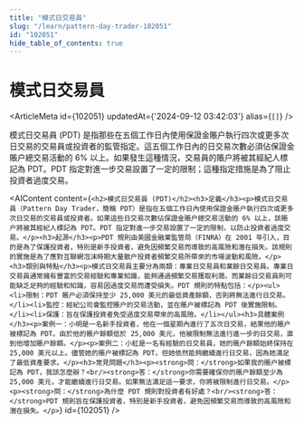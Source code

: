 ```yaml
---
title: "模式日交易員"
slug: "/learn/pattern-day-trader-102051"
id: "102051"
hide_table_of_contents: true
---
```



# 模式日交易員

<ArticleMeta id={102051} updatedAt={'2024-09-12 03:42:03'} alias={`[]`} />
<div className='border-solid border-b border-t-0 my-4 border-[var(--ifm-color-gray-300)]' />

模式日交易員 (PDT) 是指那些在五個工作日內使用保證金賬户執行四次或更多次日交易的交易員或投資者的監管指定。這五個工作日內的日交易次數必須佔保證金賬户總交易活動的 6% 以上。如果發生這種情況，交易員的賬户將被其經紀人標記為 PDT。PDT 指定對進一步交易設置了一定的限制；這種指定措施是為了阻止投資者過度交易。

<AIContent content={`<h2>模式日交易員 (PDT)</h2><h3>定義</h3><p>模式日交易員（Pattern Day Trader，簡稱 PDT）是指在五個工作日內使用保證金賬户執行四次或更多次日交易的交易員或投資者。如果這些日交易次數佔保證金賬户總交易活動的 6% 以上，該賬户將被其經紀人標記為 PDT。PDT 指定對進一步交易設置了一定的限制，以防止投資者過度交易。</p><h3>起源</h3><p>PDT 規則由美國金融業監管局（FINRA）在 2001 年引入，目的是為了保護投資者，特別是新手投資者，避免因頻繁交易而導致的高風險和潛在損失。該規則的實施是為了應對互聯網泡沫時期大量散户投資者頻繁交易所帶來的市場波動和風險。</p><h3>類別與特點</h3><p>模式日交易員主要分為兩類：專業日交易員和業餘日交易員。專業日交易員通常擁有豐富的交易經驗和專業知識，能夠通過頻繁交易獲取利潤。而業餘日交易員則可能缺乏足夠的經驗和知識，容易因過度交易而遭受損失。PDT 規則的特點包括：</p><ul><li>限制：PDT 賬户必須保持至少 25,000 美元的最低資產餘額，否則將無法進行日交易。</li><li>監控：經紀公司會監控賬户的交易活動，並在賬户被標記為 PDT 後實施限制。</li><li>保護：旨在保護投資者免受過度交易帶來的高風險。</li></ul><h3>具體案例</h3><p>案例一：小明是一名新手投資者，他在一個星期內進行了五次日交易，結果他的賬户被標記為 PDT。由於他的賬户餘額低於 25,000 美元，他被限制無法進行進一步的日交易，直到他增加賬户餘額。</p><p>案例二：小紅是一名有經驗的日交易員，她的賬户餘額始終保持在 25,000 美元以上。儘管她的賬户被標記為 PDT，但她依然能夠繼續進行日交易，因為她滿足了最低資產要求。</p><h3>常見問題</h3><p><strong>問：</strong>如果我的賬户被標記為 PDT，我該怎麼辦？<br/><strong>答：</strong>你需要確保你的賬户餘額至少為 25,000 美元，才能繼續進行日交易。如果無法滿足這一要求，你將被限制進行日交易。</p><p><strong>問：</strong>為什麼 PDT 規則對投資者有好處？<br/><strong>答：</strong>PDT 規則旨在保護投資者，特別是新手投資者，避免因頻繁交易而導致的高風險和潛在損失。</p>`} id={102051} />
